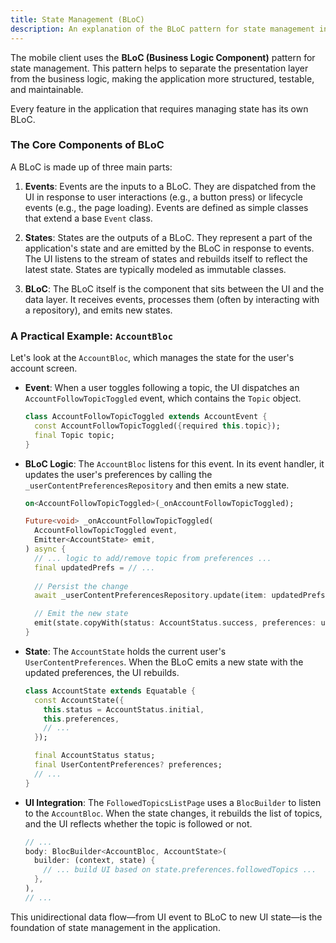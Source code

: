 ```yaml
---
title: State Management (BLoC)
description: An explanation of the BLoC pattern for state management in the mobile client.
---
```


The mobile client uses the **BLoC (Business Logic Component)** pattern for state management. This pattern helps to separate the presentation layer from the business logic, making the application more structured, testable, and maintainable.

Every feature in the application that requires managing state has its own BLoC.

### The Core Components of BLoC

A BLoC is made up of three main parts:

1.  **Events**: Events are the inputs to a BLoC. They are dispatched from the UI in response to user interactions (e.g., a button press) or lifecycle events (e.g., the page loading). Events are defined as simple classes that extend a base `Event` class.

2.  **States**: States are the outputs of a BLoC. They represent a part of the application's state and are emitted by the BLoC in response to events. The UI listens to the stream of states and rebuilds itself to reflect the latest state. States are typically modeled as immutable classes.

3.  **BLoC**: The BLoC itself is the component that sits between the UI and the data layer. It receives events, processes them (often by interacting with a repository), and emits new states.

### A Practical Example: `AccountBloc`

Let's look at the `AccountBloc`, which manages the state for the user's account screen.

-   **Event**: When a user toggles following a topic, the UI dispatches an `AccountFollowTopicToggled` event, which contains the `Topic` object.

    ```dart title="lib/account/bloc/account_event.dart"
    class AccountFollowTopicToggled extends AccountEvent {
      const AccountFollowTopicToggled({required this.topic});
      final Topic topic;
    }
    ```

-   **BLoC Logic**: The `AccountBloc` listens for this event. In its event handler, it updates the user's preferences by calling the `_userContentPreferencesRepository` and then emits a new state.

    ```dart title="lib/account/bloc/account_bloc.dart"
    on<AccountFollowTopicToggled>(_onAccountFollowTopicToggled);

    Future<void> _onAccountFollowTopicToggled(
      AccountFollowTopicToggled event,
      Emitter<AccountState> emit,
    ) async {
      // ... logic to add/remove topic from preferences ...
      final updatedPrefs = // ...
      
      // Persist the change
      await _userContentPreferencesRepository.update(item: updatedPrefs);

      // Emit the new state
      emit(state.copyWith(status: AccountStatus.success, preferences: updatedPrefs));
    }
    ```

-   **State**: The `AccountState` holds the current user's `UserContentPreferences`. When the BLoC emits a new state with the updated preferences, the UI rebuilds.

    ```dart title="lib/account/bloc/account_state.dart"
    class AccountState extends Equatable {
      const AccountState({
        this.status = AccountStatus.initial,
        this.preferences,
        // ...
      });

      final AccountStatus status;
      final UserContentPreferences? preferences;
      // ...
    }
    ```

-   **UI Integration**: The `FollowedTopicsListPage` uses a `BlocBuilder` to listen to the `AccountBloc`. When the state changes, it rebuilds the list of topics, and the UI reflects whether the topic is followed or not.

    ```dart title="lib/account/view/manage_followed_items/topics/followed_topics_list_page.dart"
    // ...
    body: BlocBuilder<AccountBloc, AccountState>(
      builder: (context, state) {
        // ... build UI based on state.preferences.followedTopics ...
      },
    ),
    // ...
    ```

This unidirectional data flow—from UI event to BLoC to new UI state—is the foundation of state management in the application.

